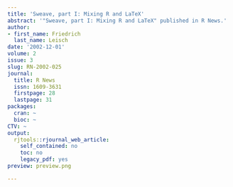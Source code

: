 ```yaml
---
title: 'Sweave, part I: Mixing R and LaTeX'
abstract: '"Sweave, part I: Mixing R and LaTeX" published in R News.'
author:
- first_name: Friedrich
  last_name: Leisch
date: '2002-12-01'
volume: 2
issue: 3
slug: RN-2002-025
journal:
  title: R News
  issn: 1609-3631
  firstpage: 28
  lastpage: 31
packages:
  cran: ~
  bioc: ~
CTV: ~
output:
  rjtools::rjournal_web_article:
    self_contained: no
    toc: no
    legacy_pdf: yes
preview: preview.png

---
```

